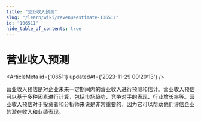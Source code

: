 ```yaml
---
title: "营业收入预测"
slug: "/learn/wiki/revenueestimate-106511"
id: "106511"
hide_table_of_contents: true
---
```



# 营业收入预测

<ArticleMeta id={106511} updatedAt={'2023-11-29 00:20:13'} />
<div className='border-solid border-b border-t-0 my-4 border-[var(--ifm-color-gray-300)]' />

营业收入预估是对企业未来一定期间内的营业收入进行预测和估计。营业收入预估可以基于多种因素进行计算，包括市场趋势、竞争对手的表现、行业增长率等。营业收入预估对于投资者和分析师来说是非常重要的，因为它可以帮助他们评估企业的潜在收入和业绩表现。
